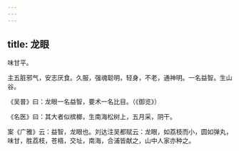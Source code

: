 ```yaml
---
---
---
```

title: 龙眼
---



味甘平。

主五脏邪气，安志厌食。久服，强魂聪明，轻身，不老，通神明。一名益智。生山谷。

《吴普》曰：龙眼一名益智，要术一名比目。（《御览》）

《名医》曰：其大者似槟榔，生南海松树上，五月采，阴干。

案《广雅》云：益智，龙眼也。刘达注吴都赋云：龙眼，如荔枝而小，圆如弹丸，味甘，胜荔枝，苍梧，交址，南海，合浦皆献之，山中人家亦种之。
